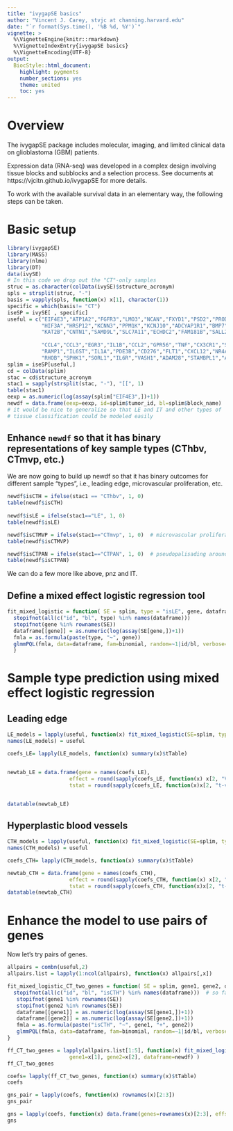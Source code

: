 ```yaml
---
title: "ivygapSE basics"
author: "Vincent J. Carey, stvjc at channing.harvard.edu"
date: "`r format(Sys.time(), '%B %d, %Y')`"
vignette: >
  %\VignetteEngine{knitr::rmarkdown}
  %\VignetteIndexEntry{ivygapSE basics}
  %\VignetteEncoding{UTF-8}
output:
  BiocStyle::html_document:
    highlight: pygments
    number_sections: yes
    theme: united
    toc: yes
---
```


# Overview

The ivygapSE package includes molecular, imaging, and 
limited clinical data on glioblastoma (GBM) patients.

Expression data (RNA-seq) was developed in a complex design
involving tissue blocks and subblocks and a selection process.
See documents at https://vjcitn.github.io/ivygapSE for more
details.

To work with the available survival data in an elementary
way, the following steps can be taken.

# Basic setup

```r
library(ivygapSE)
library(MASS)
library(nlme)
library(DT)
data(ivySE)
# In this code we drop out the "CT"-only samples
struc = as.character(colData(ivySE)$structure_acronym)
spls = strsplit(struc, "-")
basis = vapply(spls, function(x) x[1], character(1))
specific = which(basis!= "CT")
iseSP = ivySE[ , specific]
useful = c("EIF4E3","ATP1A2","FGFR3","LMO3","NCAN","FXYD1","PSD2","PRODH",
           "HIF3A","HRSP12","KCNN3","PPM1K","KCNJ10","ADCYAP1R1","BMP7",
           "KAT2B","CNTN1","SAMD9L","SLC7A11","ECHDC2","FAM181B","SALL2","SASH1",
           
           "CCL4","CCL3","EGR3","IL1B","CCL2","GPR56","TNF","CX3CR1","SERPINE1","CSF1",
           "RAMP1","IL6ST","IL1A","PDE3B","CD276","FLT1","CXCL12","NR4A1","CSF1R","CCR1",
           "RHOB","SPHK1","SORL1","IL6R","VASH1","ADAM28","STAMBPL1","ADAMTSL2")
splim = iseSP[useful,]
cd = colData(splim)
stac = cd$structure_acronym
stac1 = sapply(strsplit(stac, "-"), "[[", 1)
table(stac1)
eexp = as.numeric(log(assay(splim["EIF4E3",])+1))
newdf = data.frame(eexp=eexp, id=splim$tumor_id, bl=splim$block_name)
# it would be nice to generalize so that LE and IT and other types of
# tissue classification could be modeled easily
```

## Enhance `newdf` so that it has binary representations of key sample types (CThbv, CTmvp, etc.)

We are now going to build up newdf so that it has binary outcomes
for different sample "types", i.e., leading edge, microvascular proliferation, etc.

```r

newdf$isCTH = ifelse(stac1 == "CThbv", 1, 0)
table(newdf$isCTH)
      
newdf$isLE = ifelse(stac1=="LE", 1, 0)
table(newdf$isLE)

newdf$isCTMVP = ifelse(stac1=="CTmvp", 1, 0)  # microvascular proliferation
table(newdf$isCTMVP)

newdf$isCTPAN = ifelse(stac1=="CTPAN", 1, 0)  # pseudopalisading around necrosis
table(newdf$isCTPAN)
```

We can do a few more like above, pnz and IT.

## Define a mixed effect logistic regression tool

```r
fit_mixed_logistic = function( SE = splim, type = "isLE", gene, dataframe, verbose=FALSE ) {
  stopifnot(all(c("id", "bl", type) %in% names(dataframe)))
  stopifnot(gene %in% rownames(SE))
  dataframe[[gene]] = as.numeric(log(assay(SE[gene,])+1))
  fmla = as.formula(paste(type, "~", gene))
  glmmPQL(fmla, data=dataframe, fam=binomial, random=~1|id/bl, verbose=verbose)
  }
```

# Sample type prediction using mixed effect logistic regression

## Leading edge

```r
LE_models = lapply(useful, function(x) fit_mixed_logistic(SE=splim, type="isLE", gene=x, dataframe=newdf) )
names(LE_models) = useful

coefs_LE= lapply(LE_models, function(x) summary(x)$tTable)


newtab_LE = data.frame(gene = names(coefs_LE),
                    effect = round(sapply(coefs_LE, function(x) x[2, "Value"]),3),
                    tstat = round(sapply(coefs_LE, function(x)x[2, "t-value"]), 3))


datatable(newtab_LE)
```

## Hyperplastic blood vessels

```r
CTH_models = lapply(useful, function(x) fit_mixed_logistic(SE=splim, type="isCTH", gene=x, dataframe=newdf) )
names(CTH_models) = useful

coefs_CTH= lapply(CTH_models, function(x) summary(x)$tTable)

newtab_CTH = data.frame(gene = names(coefs_CTH),
                    effect = round(sapply(coefs_CTH, function(x) x[2, "Value"]),3),
                    tstat = round(sapply(coefs_CTH, function(x)x[2, "t-value"]), 3))
datatable(newtab_CTH)
```

# Enhance the model to use pairs of genes

Now let's try pairs of genes.

```r
allpairs = combn(useful,2)
allpairs.list = lapply(1:ncol(allpairs), function(x) allpairs[,x])

fit_mixed_logistic_CT_two_genes = function( SE = splim, gene1, gene2, dataframe, verbose=FALSE ) {
  stopifnot(all(c("id", "bl", "isCTH") %in% names(dataframe)))  # so far just using CTH, but need to generalize FIXME
   stopifnot(gene1 %in% rownames(SE))
   stopifnot(gene2 %in% rownames(SE))
   dataframe[[gene1]] = as.numeric(log(assay(SE[gene1,])+1))
   dataframe[[gene2]] = as.numeric(log(assay(SE[gene2,])+1))
   fmla = as.formula(paste("isCTH", "~", gene1, "+", gene2))
   glmmPQL(fmla, data=dataframe, fam=binomial, random=~1|id/bl, verbose=verbose)
}

ff_CT_two_genes = lapply(allpairs.list[1:5], function(x) fit_mixed_logistic_CT_two_genes(SE=splim, 
                    gene1=x[1], gene2=x[2], dataframe=newdf) )
ff_CT_two_genes

coefs= lapply(ff_CT_two_genes, function(x) summary(x)$tTable)
coefs

gns_pair = lapply(coefs, function(x) rownames(x)[2:3])
gns_pair

gns = lapply(coefs, function(x) data.frame(genes=rownames(x)[2:3], effs=x[2:3, "Value"], tstats=x[2:3, "t-value"]))
gns
```
